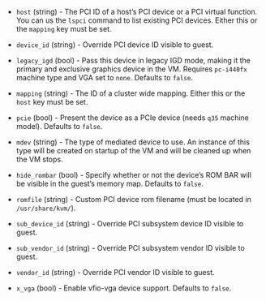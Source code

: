 <!-- Code generated from the comments of the pciDeviceConfig struct in builder/proxmox/common/config.go; DO NOT EDIT MANUALLY -->

- `host` (string) - The PCI ID of a host’s PCI device or a PCI virtual function. You can us the `lspci` command to list existing PCI devices. Either this or the `mapping` key must be set.

- `device_id` (string) - Override PCI device ID visible to guest.

- `legacy_igd` (bool) - Pass this device in legacy IGD mode, making it the primary and exclusive graphics device in the VM. Requires `pc-i440fx` machine type and VGA set to `none`. Defaults to `false`.

- `mapping` (string) - The ID of a cluster wide mapping. Either this or the `host` key must be set.

- `pcie` (bool) - Present the device as a PCIe device (needs `q35` machine model). Defaults to `false`.

- `mdev` (string) - The type of mediated device to use. An instance of this type will be created on startup of the VM and will be cleaned up when the VM stops.

- `hide_rombar` (bool) - Specify whether or not the device’s ROM BAR will be visible in the guest’s memory map. Defaults to `false`.

- `romfile` (string) - Custom PCI device rom filename (must be located in `/usr/share/kvm/`).

- `sub_device_id` (string) - Override PCI subsystem device ID visible to guest.

- `sub_vendor_id` (string) - Override PCI subsystem vendor ID visible to guest.

- `vendor_id` (string) - Override PCI vendor ID visible to guest.

- `x_vga` (bool) - Enable vfio-vga device support. Defaults to `false`.

<!-- End of code generated from the comments of the pciDeviceConfig struct in builder/proxmox/common/config.go; -->
